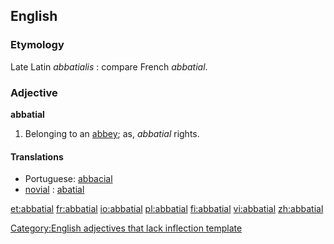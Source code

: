 ==English==

===Etymology===
Late Latin ''abbatialis'' : compare French ''abbatial''.

===Adjective===
'''abbatial'''

# Belonging to an [[abbey]]; as, ''abbatial'' rights.

====Translations====
* Portuguese: [[abbacial]]
* [[novial]] : [[abatial]]

[[Category:English adjectives that lack inflection template]]

[[et:abbatial]]
[[fr:abbatial]]
[[io:abbatial]]
[[pl:abbatial]]
[[fi:abbatial]]
[[vi:abbatial]]
[[zh:abbatial]]